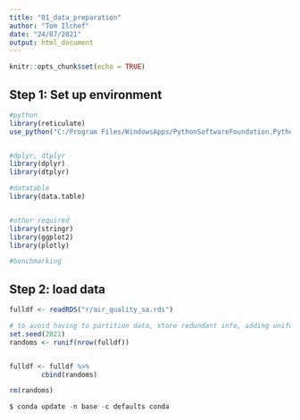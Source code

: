 ```yaml
---
title: "01_data_preparation"
author: "Tom Ilchef"
date: "24/07/2021"
output: html_document
---
```


```r
knitr::opts_chunk$set(echo = TRUE)
```


## Step 1: Set up environment
```r
#python
library(reticulate)
use_python("C:/Program Files/WindowsApps/PythonSoftwareFoundation.Python.3.9_3.9.1776.0_x64__qbz5n2kfra8p0")


#dplyr, dtplyr
library(dplyr)
library(dtplyr)

#datatable
library(data.table)


#other required
library(stringr)
library(ggplot2)
library(plotly)

#benchmarking
```

## Step 2: load data 
```r
fulldf <- readRDS("r/air_quality_sa.rds") 

# to avoid having to partition data, store redundant info, adding uniformly distributed random number
set.seed(2021)
randoms <- runif(nrow(fulldf))


fulldf <- fulldf %>%
        cbind(randoms)

rm(randoms)
```

```python
$ conda update -n base -c defaults conda
```